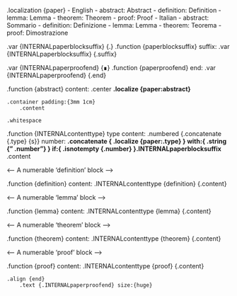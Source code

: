 .localization {paper}
    - English
        - abstract: Abstract
        - definition: Definition
        - lemma: Lemma
        - theorem: Theorem
        - proof: Proof
    - Italian
        - abstract: Sommario
        - definition: Definizione
        - lemma: Lemma
        - theorem: Teorema
        - proof: Dimostrazione

<!-- The suffix that follows the title of a block, e.g. "Definition", "Lemma", ... -->

.var {INTERNALpaperblocksuffix} {\.}
.function {paperblocksuffix}
    suffix:
    .var {INTERNALpaperblocksuffix} {.suffix} 

<!-- Content at the end of a proof block -->

.var {INTERNALpaperproofend} {∎}
.function {paperproofend}
    end:
    .var {INTERNALpaperproofend} {.end}

<!-- An 'abstract' block -->

.function {abstract}
    content:
    .center
        **.localize {paper:abstract}**

    .container padding:{3mm 1cm}
        .content

    .whitespace

<!-- Internal helper that builds a titled numerable block -->

.function {INTERNALcontenttype}
    type content:
    .numbered {.concatenate {.type} {s}}
        number:
        **.concatenate {
            .localize {paper:.type}
          } with:{
            .string {" .number"}
          } if:{
            .isnotempty {.number}
          }.INTERNALpaperblocksuffix** .content

<-- A numerable 'definition' block -->

.function {definition}
    content:
    .INTERNALcontenttype {definition} {.content}

<-- A numerable 'lemma' block -->

.function {lemma}
    content:
    .INTERNALcontenttype {lemma} {.content}

<-- A numerable 'theorem' block -->

.function {theorem}
    content:
    .INTERNALcontenttype {theorem} {.content}

<-- A numerable 'proof' block -->

.function {proof}
    content:
    .INTERNALcontenttype {proof} {.content}

    .align {end}
        .text {.INTERNALpaperproofend} size:{huge}